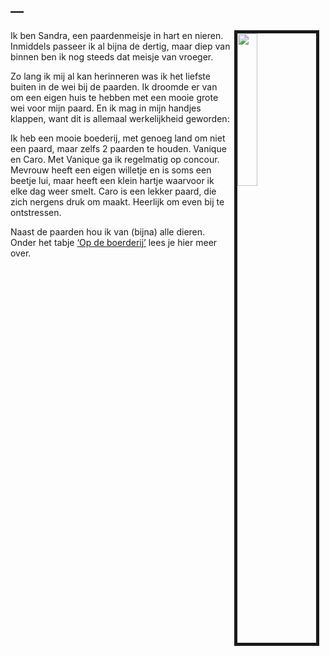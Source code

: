 ---
---

<link rel="stylesheet" href="styles.css" type="text/css">

<img src="images/WhatsApp Image 2019-07-10 at 20.31.14.jpeg" style="width:25%; border:5px solid; margin-right: 10px" align="right">

Ik ben Sandra, een paardenmeisje in hart en nieren.
Inmiddels passeer ik al bijna de dertig, maar diep van binnen ben ik nog steeds dat meisje van vroeger.

Zo lang ik mij al kan herinneren was ik het liefste buiten in de wei bij de paarden.
Ik droomde er van om een eigen huis te hebben met een mooie grote wei voor mijn paard.
En ik mag in mijn handjes klappen, want dit is allemaal werkelijkheid geworden:

Ik heb een mooie boederij, met genoeg land om niet een paard, maar zelfs 2 paarden te houden. Vanique en Caro.
Met Vanique ga ik regelmatig op concour. Mevrouw heeft een eigen willetje en is soms een beetje lui, maar heeft een klein hartje waarvoor ik elke dag weer smelt.
Caro is een lekker paard, die zich nergens druk om maakt. Heerlijk om even bij te ontstressen.

Naast de paarden hou ik van (bijna) alle dieren. Onder het tabje ['Op de boerderij'](https://lindar91.github.io/SandraRaaijmakers.github.io/boerderij.html) lees je hier meer over.
